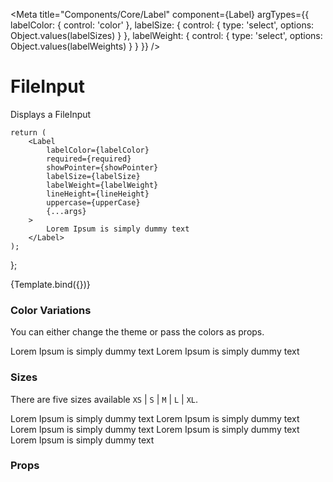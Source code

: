 
<Meta
    title="Components/Core/Label"
    component={Label}
    argTypes={{
        labelColor: {
            control: 'color'
        },
        labelSize: {
            control: {
                type: 'select',
                options: Object.values(labelSizes)
            }
        },
        labelWeight: {
            control: {
                type: 'select',
                options: Object.values(labelWeights)
            }
        }
    }}
/>

# FileInput

Displays a FileInput

    return (
        <Label
            labelColor={labelColor}
            required={required}
            showPointer={showPointer}
            labelSize={labelSize}
            labelWeight={labelWeight}
            lineHeight={lineHeight}
            uppercase={upperCase}
            {...args}
        >
            Lorem Ipsum is simply dummy text
        </Label>
    );
};

<Preview>
    <Story
        name="Label"
        args={{
            labelSize: 'S'
        }}
    >
        {Template.bind({})}
    </Story>
</Preview>

### Color Variations

You can either change the theme or pass the colors as props.

<Preview withToolbar>
    <div style={{ display: 'flex', flexWrap: 'wrap', justifyContent: 'space-around' }}>
        <Label labelColor="blue">Lorem Ipsum is simply dummy text</Label>
        <Label labelColor="red">Lorem Ipsum is simply dummy text</Label>
    </div>
</Preview>

### Sizes

There are five sizes available `XS` | `S` | `M` | `L` | `XL`.

<Preview withToolbar>
    <div style={{ display: 'flex', flexWrap: 'wrap', justifyContent: 'space-around' }}>
        <Label labelColor="blue" labelSize="XS">
            Lorem Ipsum is simply dummy text
        </Label>
        <Label labelColor="blue" labelSize="S">
            Lorem Ipsum is simply dummy text
        </Label>
        <Label labelColor="blue" labelSize="M">
            Lorem Ipsum is simply dummy text
        </Label>
        <Label labelColor="blue" labelSize="L">
            Lorem Ipsum is simply dummy text
        </Label>
        <Label labelColor="blue" labelSize="XL">
            Lorem Ipsum is simply dummy text
        </Label>
    </div>
</Preview>

### Props

<Props story="Label" />
